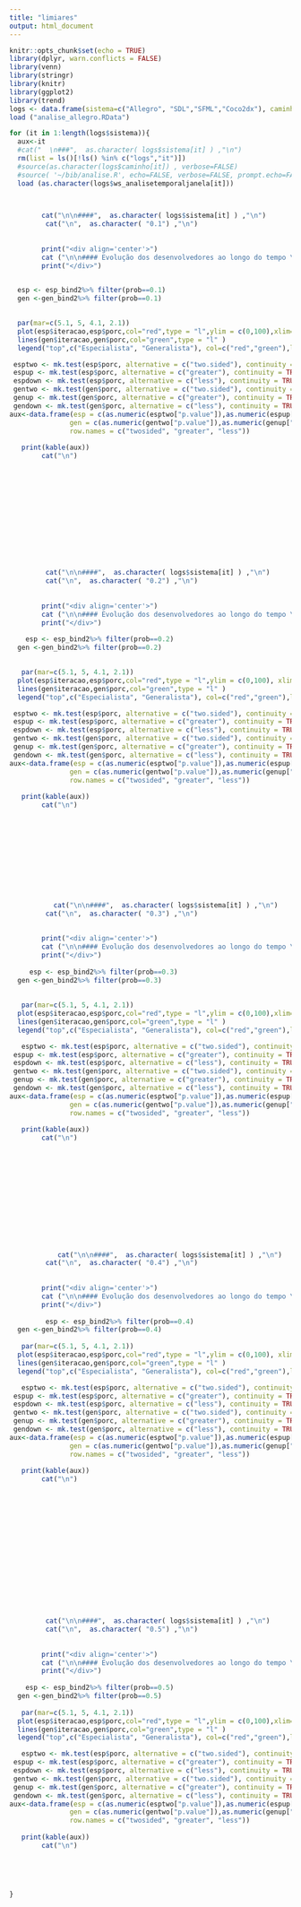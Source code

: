 ```yaml
---
title: "limiares"
output: html_document
---
```


```r
knitr::opts_chunk$set(echo = TRUE)
library(dplyr, warn.conflicts = FALSE)
library(venn)
library(stringr)
library(knitr)
library(ggplot2)
library(trend)
logs <- data.frame(sistema=c("Allegro", "SDL","SFML","Coco2dx"), caminho = c('~/bib/log_allegro.R', '~/bib/log_SDL.R', '~/bib/log_SFML.R', '~/bib/log_coco2dx.R'),ws_analise=c('~/bib/analise_allegro.RData', '~/bib/analise_SDL.RData', '~/bib/analise_SFML.RData', '~/bib/analise_coco2dx.RData'), ws_analisetemporal = c('~/bib/analisetemporal_allegro.RData', '~/bib/analisetemporal_SDL.RData', '~/bib/analisetemporal_SFML.RData', '~/bib/analisetemporal_coco2dx.RData'), ws_analisetemporaljanela = c('~/bib/analisetemporaljanela_allegro.RData', '~/bib/analisetemporaljanela_SDL.RData', '~/bib/analisetemporaljanela_SFML.RData', '~/bib/analisetemporaljanela_coco2dx.RData')  )
load ("analise_allegro.RData")
```



```r
for (it in 1:length(logs$sistema)){
  aux<-it
  #cat("  \n###",  as.character( logs$sistema[it] ) ,"\n")
  rm(list = ls()[!ls() %in% c("logs","it")])
  #source(as.character(logs$caminho[it]) , verbose=FALSE)
  #source( '~/bib/analise.R', echo=FALSE, verbose=FALSE, prompt.echo=FALSE)
  load (as.character(logs$ws_analisetemporaljanela[it]))


    
        cat("\n\n####",  as.character( logs$sistema[it] ) ,"\n")
         cat("\n",  as.character( "0.1") ,"\n")
         
         
        print("<div align='center'>")
        cat ("\n\n#### Evolução dos desenvolvedores ao longo do tempo \n( janela 24 semanas, iteracao de 4 semanas)\n")
        print("</div>")
        

  esp <- esp_bind2%>% filter(prob==0.1)  
  gen <-gen_bind2%>% filter(prob==0.1)  

 
  par(mar=c(5.1, 5, 4.1, 2.1)) 
  plot(esp$iteracao,esp$porc,col="red",type = "l",ylim = c(0,100),xlim=c(1,j), xlab = "Tempo (semanas)", ylab = "% de desenvolvedores",cex.names = 1.7,cex.axis = 1.7,cex.lab=1.7)
  lines(gen$iteracao,gen$porc,col="green",type = "l" )
  legend("top",c("Especialista", "Generalista"), col=c("red","green"),lty=1)

 esptwo <- mk.test(esp$porc, alternative = c("two.sided"), continuity = TRUE)
 espup <- mk.test(esp$porc, alternative = c("greater"), continuity = TRUE)
 espdown <- mk.test(esp$porc, alternative = c("less"), continuity = TRUE)
 gentwo <- mk.test(gen$porc, alternative = c("two.sided"), continuity = TRUE)
 genup <- mk.test(gen$porc, alternative = c("greater"), continuity = TRUE)
 gendown <- mk.test(gen$porc, alternative = c("less"), continuity = TRUE)
aux<-data.frame(esp = c(as.numeric(esptwo["p.value"]),as.numeric(espup["p.value"]),as.numeric(espdown["p.value"])),
               gen = c(as.numeric(gentwo["p.value"]),as.numeric(genup["p.value"]),as.numeric(gendown["p.value"])),
               row.names = c("twosided", "greater", "less"))
 
   print(kable(aux))  
        cat("\n")
        
        
        
        
        
        
        
        
        
        
        
        
        
         cat("\n\n####",  as.character( logs$sistema[it] ) ,"\n")
         cat("\n",  as.character( "0.2") ,"\n")
         
         
        print("<div align='center'>")
        cat ("\n\n#### Evolução dos desenvolvedores ao longo do tempo \n( janela 24 semanas, iteracao de 4 semanas)\n")
        print("</div>")       
        
    esp <- esp_bind2%>% filter(prob==0.2)     
  gen <-gen_bind2%>% filter(prob==0.2)  

 
   par(mar=c(5.1, 5, 4.1, 2.1)) 
  plot(esp$iteracao,esp$porc,col="red",type = "l",ylim = c(0,100), xlim=c(1,j),xlab = "Tempo (semanas)", ylab = "% de desenvolvedores",cex.names = 1.7,cex.axis = 1.7,cex.lab=1.7)
  lines(gen$iteracao,gen$porc,col="green",type = "l" )
  legend("top",c("Especialista", "Generalista"), col=c("red","green"),lty=1)

 esptwo <- mk.test(esp$porc, alternative = c("two.sided"), continuity = TRUE)
 espup <- mk.test(esp$porc, alternative = c("greater"), continuity = TRUE)
 espdown <- mk.test(esp$porc, alternative = c("less"), continuity = TRUE)
 gentwo <- mk.test(gen$porc, alternative = c("two.sided"), continuity = TRUE)
 genup <- mk.test(gen$porc, alternative = c("greater"), continuity = TRUE)
 gendown <- mk.test(gen$porc, alternative = c("less"), continuity = TRUE)
aux<-data.frame(esp = c(as.numeric(esptwo["p.value"]),as.numeric(espup["p.value"]),as.numeric(espdown["p.value"])),
               gen = c(as.numeric(gentwo["p.value"]),as.numeric(genup["p.value"]),as.numeric(gendown["p.value"])),
               row.names = c("twosided", "greater", "less"))
 
   print(kable(aux))    
        cat("\n")     
        
        
        
        
        
        
        
        
        
        
        
           cat("\n\n####",  as.character( logs$sistema[it] ) ,"\n")
         cat("\n",  as.character( "0.3") ,"\n")
         
         
        print("<div align='center'>")
        cat ("\n\n#### Evolução dos desenvolvedores ao longo do tempo \n( janela 24 semanas, iteracao de 4 semanas)\n")
        print("</div>")
        
     esp <- esp_bind2%>% filter(prob==0.3)     
  gen <-gen_bind2%>% filter(prob==0.3)  
  
 
   par(mar=c(5.1, 5, 4.1, 2.1)) 
  plot(esp$iteracao,esp$porc,col="red",type = "l",ylim = c(0,100),xlim=c(1,j), xlab = "Tempo (semanas)", ylab = "% de desenvolvedores",cex.names = 1.7,cex.axis = 1.7,cex.lab=1.7)
  lines(gen$iteracao,gen$porc,col="green",type = "l" )
  legend("top",c("Especialista", "Generalista"), col=c("red","green"),lty=1)

   esptwo <- mk.test(esp$porc, alternative = c("two.sided"), continuity = TRUE)
 espup <- mk.test(esp$porc, alternative = c("greater"), continuity = TRUE)
 espdown <- mk.test(esp$porc, alternative = c("less"), continuity = TRUE)
 gentwo <- mk.test(gen$porc, alternative = c("two.sided"), continuity = TRUE)
 genup <- mk.test(gen$porc, alternative = c("greater"), continuity = TRUE)
 gendown <- mk.test(gen$porc, alternative = c("less"), continuity = TRUE)
aux<-data.frame(esp = c(as.numeric(esptwo["p.value"]),as.numeric(espup["p.value"]),as.numeric(espdown["p.value"])),
               gen = c(as.numeric(gentwo["p.value"]),as.numeric(genup["p.value"]),as.numeric(gendown["p.value"])),
               row.names = c("twosided", "greater", "less"))
 
   print(kable(aux))  
        cat("\n")     
        
        
        
        
        
        
        
        
        
        
        
        
        
            cat("\n\n####",  as.character( logs$sistema[it] ) ,"\n")
         cat("\n",  as.character( "0.4") ,"\n")
         
         
        print("<div align='center'>")
        cat ("\n\n#### Evolução dos desenvolvedores ao longo do tempo \n( janela 24 semanas, iteracao de 4 semanas)\n")
        print("</div>")    
        
         esp <- esp_bind2%>% filter(prob==0.4)     
  gen <-gen_bind2%>% filter(prob==0.4)  
 
   par(mar=c(5.1, 5, 4.1, 2.1)) 
  plot(esp$iteracao,esp$porc,col="red",type = "l",ylim = c(0,100), xlim=c(1,j),xlab = "Tempo (semanas)", ylab = "% de desenvolvedores",cex.names = 1.7,cex.axis = 1.7,cex.lab=1.7)
  lines(gen$iteracao,gen$porc,col="green",type = "l" )
  legend("top",c("Especialista", "Generalista"), col=c("red","green"),lty=1)

   esptwo <- mk.test(esp$porc, alternative = c("two.sided"), continuity = TRUE)
 espup <- mk.test(esp$porc, alternative = c("greater"), continuity = TRUE)
 espdown <- mk.test(esp$porc, alternative = c("less"), continuity = TRUE)
 gentwo <- mk.test(gen$porc, alternative = c("two.sided"), continuity = TRUE)
 genup <- mk.test(gen$porc, alternative = c("greater"), continuity = TRUE)
 gendown <- mk.test(gen$porc, alternative = c("less"), continuity = TRUE)
aux<-data.frame(esp = c(as.numeric(esptwo["p.value"]),as.numeric(espup["p.value"]),as.numeric(espdown["p.value"])),
               gen = c(as.numeric(gentwo["p.value"]),as.numeric(genup["p.value"]),as.numeric(gendown["p.value"])),
               row.names = c("twosided", "greater", "less"))
 
   print(kable(aux))  
        cat("\n") 
        
        
        
        
        
        
        
        
        
        
        
        
        
        
        
        
         cat("\n\n####",  as.character( logs$sistema[it] ) ,"\n")
         cat("\n",  as.character( "0.5") ,"\n")
         
         
        print("<div align='center'>")
        cat ("\n\n#### Evolução dos desenvolvedores ao longo do tempo \n( janela 24 semanas, iteracao de 4 semanas)\n")
        print("</div>")       
        
    esp <- esp_bind2%>% filter(prob==0.5)     
  gen <-gen_bind2%>% filter(prob==0.5)  
 
   par(mar=c(5.1, 5, 4.1, 2.1)) 
  plot(esp$iteracao,esp$porc,col="red",type = "l",ylim = c(0,100),xlim=c(1,j), xlab = "Tempo (semanas)", ylab = "% de desenvolvedores",cex.names = 1.7,cex.axis = 1.7,cex.lab=1.7)
  lines(gen$iteracao,gen$porc,col="green",type = "l" )
  legend("top",c("Especialista", "Generalista"), col=c("red","green"),lty=1)

   esptwo <- mk.test(esp$porc, alternative = c("two.sided"), continuity = TRUE)
 espup <- mk.test(esp$porc, alternative = c("greater"), continuity = TRUE)
 espdown <- mk.test(esp$porc, alternative = c("less"), continuity = TRUE)
 gentwo <- mk.test(gen$porc, alternative = c("two.sided"), continuity = TRUE)
 genup <- mk.test(gen$porc, alternative = c("greater"), continuity = TRUE)
 gendown <- mk.test(gen$porc, alternative = c("less"), continuity = TRUE)
aux<-data.frame(esp = c(as.numeric(esptwo["p.value"]),as.numeric(espup["p.value"]),as.numeric(espdown["p.value"])),
               gen = c(as.numeric(gentwo["p.value"]),as.numeric(genup["p.value"]),as.numeric(gendown["p.value"])),
               row.names = c("twosided", "greater", "less"))
 
   print(kable(aux))  
        cat("\n")      
        

        

    
}
```

